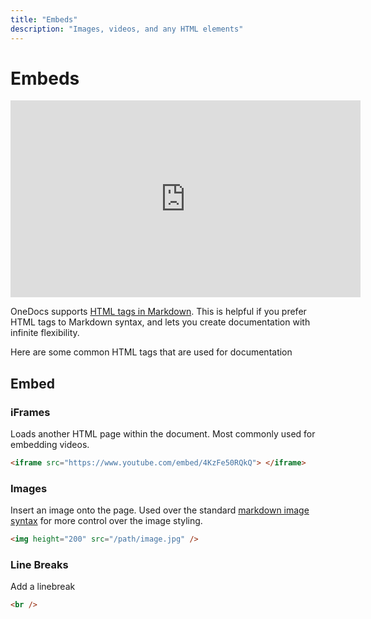 ```yaml
---
title: "Embeds"
description: "Images, videos, and any HTML elements"
---
```


# Embeds

<iframe
  width="560"
  height="315"
  src="https://www.youtube.com/embed/4KzFe50RQkQ"
  title="YouTube video player"
  frameborder="0"
  allow="accelerometer; autoplay; clipboard-write; encrypted-media; gyroscope; picture-in-picture"
  allowfullscreen
></iframe>

<br />

<Callout>

OneDocs supports [HTML tags in Markdown](https://www.markdownguide.org/basic-syntax/#html). This is helpful if you prefer HTML tags to Markdown syntax, and lets you create documentation with infinite flexibility.

</Callout>

Here are some common HTML tags that are used for documentation

## Embed

### iFrames

Loads another HTML page within the document. Most commonly used for embedding videos.

```html
<iframe src="https://www.youtube.com/embed/4KzFe50RQkQ"> </iframe>
```

### Images

Insert an image onto the page. Used over the standard [markdown image syntax](/writing-content/image#using-markdown) for more control over the image styling.

```html
<img height="200" src="/path/image.jpg" />
```

### Line Breaks

Add a linebreak

```html
<br />
```